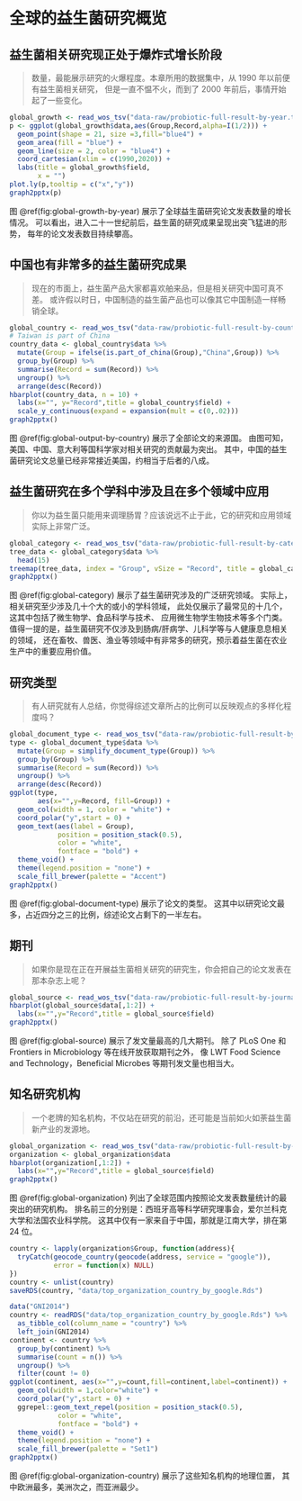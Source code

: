 # 全球的益生菌研究概览 {#intro}

## 益生菌相关研究现正处于爆炸式增长阶段

> 数量，最能展示研究的火爆程度。本章所用的数据集中，从 1990 年以前便有益生菌相关研究，
但是一直不愠不火，而到了 2000 年前后，事情开始起了一些变化。

```r
global_growth <- read_wos_tsv("data-raw/probiotic-full-result-by-year.txt") 
p <- ggplot(global_growth$data,aes(Group,Record,alpha=I(1/2))) +
  geom_point(shape = 21, size =3,fill="blue4") +
  geom_area(fill = "blue") +
  geom_line(size = 2, color = "blue4") +
  coord_cartesian(xlim = c(1990,2020)) +
  labs(title = global_growth$field,
       x = "")
plot.ly(p,tooltip = c("x","y"))
graph2pptx(p)
```

图 \@ref(fig:global-growth-by-year) 展示了全球益生菌研究论文发表数量的增长情况。
可以看出，进入二十一世纪前后，益生菌的研究成果呈现出突飞猛进的形势，
每年的论文发表数目持续攀高。

## 中国也有非常多的益生菌研究成果

> 现在的市面上，益生菌产品大家都喜欢舶来品，但是相关研究中国可真不差。
或许假以时日，中国制造的益生菌产品也可以像其它中国制造一样畅销全球。

```r
global_country <- read_wos_tsv("data-raw/probiotic-full-result-by-country.txt")
# Taiwan is part of China
country_data <- global_country$data %>%
  mutate(Group = ifelse(is.part_of_china(Group),"China",Group)) %>%
  group_by(Group) %>%
  summarise(Record = sum(Record)) %>%
  ungroup() %>%
  arrange(desc(Record))
hbarplot(country_data, n = 10) +
  labs(x="", y="Record",title = global_country$field) +
  scale_y_continuous(expand = expansion(mult = c(0,.02)))
graph2pptx()
```

图 \@ref(fig:global-output-by-country) 展示了全部论文的来源国。
由图可知，美国、中国、意大利等国科学家对相关研究的贡献最为突出。
其中，中国的益生菌研究论文总量已经非常接近美国，约相当于后者的八成。

## 益生菌研究在多个学科中涉及且在多个领域中应用

> 你以为益生菌只能用来调理肠胃？应该说远不止于此，它的研究和应用领域实际上非常广泛。

```r
global_category <- read_wos_tsv("data-raw/probiotic-full-result-by-category.txt")
tree_data <- global_category$data %>%
  head(15)
treemap(tree_data, index = "Group", vSize = "Record", title = global_category$field)
graph2pptx()
```
图 \@ref(fig:global-category) 展示了益生菌研究涉及的广泛研究领域。
实际上，相关研究至少涉及几十个大的或小的学科领域，
此处仅展示了最常见的十几个，这其中包括了微生物学、食品科学与技术、
应用微生物学生物技术等多个门类。
值得一提的是，益生菌研究不仅涉及到肠病/肝病学、儿科学等与人健康息息相关的领域，
还在畜牧、兽医、渔业等领域中有非常多的研究，预示着益生菌在农业生产中的重要应用价值。

## 研究类型

> 有人研究就有人总结，你觉得综述文章所占的比例可以反映观点的多样化程度吗？

```r
global_document_type <- read_wos_tsv("data-raw/probiotic-full-result-by-document-type.txt")
type <- global_document_type$data %>%
  mutate(Group = simplify_document_type(Group)) %>%
  group_by(Group) %>%
  summarise(Record = sum(Record)) %>%
  ungroup() %>%
  arrange(desc(Record))
ggplot(type,
       aes(x="",y=Record, fill=Group)) +
  geom_col(width = 1, color = "white") +
  coord_polar("y",start = 0) +
  geom_text(aes(label = Group), 
            position = position_stack(0.5), 
            color = "white",
            fontface = "bold") +
  theme_void() +
  theme(legend.position = "none") +
  scale_fill_brewer(palette = "Accent")
graph2pptx()
```

图 \@ref(fig:global-document-type) 展示了论文的类型。
这其中以研究论文最多，占近四分之三的比例，综述论文占剩下的一半左右。

## 期刊

> 如果你是现在正在开展益生菌相关研究的研究生，你会把自己的论文发表在那本杂志上呢？

```r
global_source <- read_wos_tsv("data-raw/probiotic-full-result-by-journal.txt")
hbarplot(global_source$data[,1:2]) +
  labs(x="",y="Record",title = global_source$field)
graph2pptx()
```
图 \@ref(fig:global-source) 展示了发文量最高的几大期刊。
除了 PLoS One 和 Frontiers in Microbiology 等在线开放获取期刊之外，
像 LWT Food Science and Technology，Beneficial Microbes 等期刊发文量也相当大。

## 知名研究机构

> 一个老牌的知名机构，不仅站在研究的前沿，还可能是当前如火如荼益生菌新产业的发源地。


```r
global_organization <- read_wos_tsv("data-raw/probiotic-full-result-by-organization-enhanced.txt")
organization <- global_organization$data
hbarplot(organization[,1:2]) +
  labs(x="",y="Record",title = global_source$field)
graph2pptx()
```

图 \@ref(fig:global-organization) 列出了全球范围内按照论文发表数量统计的最突出的研究机构。
排名前三的分别是：西班牙高等科学研究理事会，爱尔兰科克大学和法国农业科学院。
这其中仅有一家来自于中国，那就是江南大学，排在第 24 位。

```r
country <- lapply(organization$Group, function(address){
  tryCatch(geocode_country(geocode(address, service = "google")),
           error = function(x) NULL)
})
country <- unlist(country)
saveRDS(country, "data/top_organization_country_by_google.Rds")
```



```r
data("GNI2014")
country <- readRDS("data/top_organization_country_by_google.Rds") %>%
  as_tibble_col(column_name = "country") %>%
  left_join(GNI2014)
continent <- country %>%
  group_by(continent) %>%
  summarise(count = n()) %>%
  ungroup() %>%
  filter(count != 0)
ggplot(continent, aes(x="",y=count,fill=continent,label=continent)) +
  geom_col(width = 1,color="white") +
  coord_polar("y",start = 0) +
  ggrepel::geom_text_repel(position = position_stack(0.5), 
            color = "white",
            fontface = "bold") +
  theme_void() +
  theme(legend.position = "none") +
  scale_fill_brewer(palette = "Set1")
graph2pptx()
```
图 \@ref(fig:global-organization-country) 展示了这些知名机构的地理位置，
其中欧洲最多，美洲次之，而亚洲最少。

